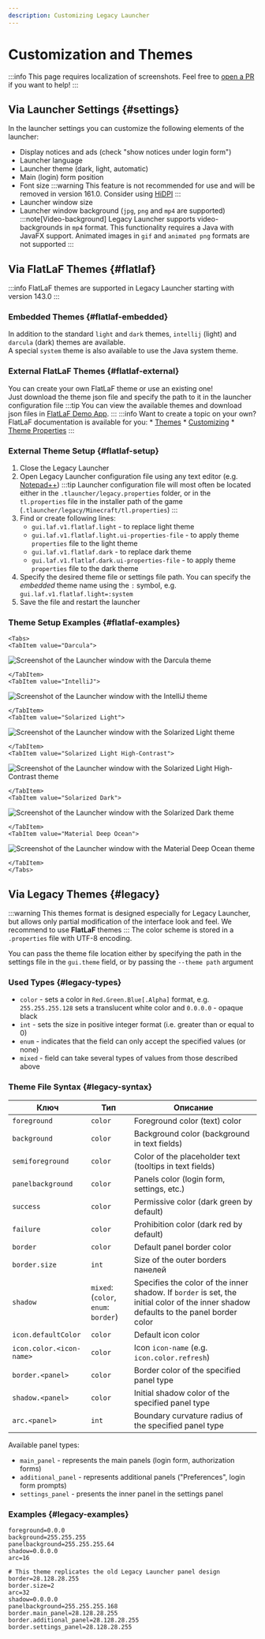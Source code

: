 ```yaml
---
description: Customizing Legacy Launcher
---
```

# Customization and Themes
:::info
This page requires localization of screenshots. Feel free to [open a PR](https://github.com/LegacyLauncher/docs) if you want to help!
:::


## Via Launcher Settings {#settings}
In the launcher settings you can customize the following elements of the launcher:
* Display notices and ads (check "show notices under login form")
* Launcher language
* Launcher theme (dark, light, automatic)
* Main (login) form position
* Font size
    :::warning
    This feature is not recommended for use and will be removed in version 161.0. Consider using [HiDPI](./hidpi)
    :::
* Launcher window size
* Launcher window background (`jpg`, `png` and `mp4` are supported)
    :::note[Video-background]
    Legacy Launcher supports video-backgrounds in `mp4` format. This functionality requires a Java with JavaFX support. Animated images in `gif` and `animated png` formats are not supported
    :::

## Via FlatLaF Themes {#flatlaf}
:::info
FlatLaF themes are supported in Legacy Launcher starting with version 143.0
:::
### Embedded Themes {#flatlaf-embedded}
In addition to the standard `light` and `dark` themes, `intellij` (light) and `darcula` (dark) themes are available.  
A special `system` theme is also available to use the Java system theme.

### External FlatLaF Themes {#flatlaf-external}
You can create your own FlatLaF theme or use an existing one!  
Just download the theme json file and specify the path to it in the launcher configuration file
:::tip
You can view the available themes and download json files in [FlatLaF Demo App](https://www.formdev.com/flatlaf/#demo).
:::
:::info
Want to create a topic on your own? FlatLaF documentation is available for you:
    * [Themes](https://www.formdev.com/flatlaf/themes/)
    * [Customizing](https://www.formdev.com/flatlaf/customizing/)
    * [Theme Properties](https://www.formdev.com/flatlaf/properties-files/)
:::

### External Theme Setup {#flatlaf-setup}
1. Close the Legacy Launcher
2. Open Legacy Launcher configuration file using any text editor (e.g. [Notepad++](https://notepad-plus-plus.org/downloads/))
    :::tip
    Launcher configuration file will most often be located either in the `.tlauncher/legacy.properties` folder, or in the `tl.properties` file in the installer path of the game (`.tlauncher/legacy/Minecraft/tl.properties`)
    :::
3. Find or create following lines:
    * `gui.laf.v1.flatlaf.light` - to replace light theme
    * `gui.laf.v1.flatlaf.light.ui-properties-file` - to apply theme `properties` file to the light theme
    * `gui.laf.v1.flatlaf.dark` - to replace dark theme
    * `gui.laf.v1.flatlaf.dark.ui-properties-file` - to apply theme `properties` file to the dark theme
4. Specify the desired theme file or settings file path. You can specify the *embedded* theme name using the `:` symbol, e.g. `gui.laf.v1.flatlaf.light=:system`
5. Save the file and restart the launcher

### Theme Setup Examples {#flatlaf-examples}
```mdx-code-block
<Tabs>
<TabItem value="Darcula">
```
![Screenshot of the Launcher window with the Darcula theme](./img/theme-darcula.jpg)

```mdx-code-block
</TabItem>
<TabItem value="IntelliJ">
```
![Screenshot of the Launcher window with the IntelliJ theme](./img/theme-intellij.jpg)
```mdx-code-block
</TabItem>
<TabItem value="Solarized Light">
```
![Screenshot of the Launcher window with the Solarized Light theme](./img/theme-solarized-light.jpg)
```mdx-code-block
</TabItem>
<TabItem value="Solarized Light High-Contrast">
```
![Screenshot of the Launcher window with the Solarized Light High-Contrast theme](./img/theme-solarized-light-highcontrast.jpg)
```mdx-code-block
</TabItem>
<TabItem value="Solarized Dark">
```
![Screenshot of the Launcher window with the Solarized Dark theme](./img/theme-solarized-dark.jpg)
```mdx-code-block
</TabItem>
<TabItem value="Material Deep Ocean">
```
![Screenshot of the Launcher window with the Material Deep Ocean theme](./img/theme-material-deep-ocean.jpg)
```mdx-code-block
</TabItem>
</Tabs>
```

## Via Legacy Themes {#legacy}
:::warning
This themes format is designed especially for Legacy Launcher, but allows only partial modification of the interface look and feel. We recommend to use **FlatLaF** themes
:::
The color scheme is stored in a `.properties` file with UTF-8 encoding.

You can pass the theme file location either by specifying the path in the settings file in the `gui.theme` field, or by passing the `--theme path` argument

### Used Types {#legacy-types}
* `color` - sets a color in `Red.Green.Blue[.Alpha]` format, e.g. `255.255.255.128` sets a translucent white color and `0.0.0.0` - opaque black
* `int` - sets the size in positive integer format (i.e. greater than or equal to 0)
* `enum` - indicates that the field can only accept the specified values (or none)
* `mixed` - field can take several types of values from those described above

### Theme File Syntax {#legacy-syntax}
| Ключ                  | Тип                                  | Описание                                                                                                                  |
|-----------------------|--------------------------------------|---------------------------------------------------------------------------------------------------------------------------|
| `foreground`          | `color`                              | Foreground color (text) color                                                                                             |
| `background`          | `color`                              | Background color (background in text fields)                                                                           |
| `semiforeground`      | `color`                              | Color of the placeholder text (tooltips in text fields)                                                                  |
| `panelbackground`     | `color`                              | Panels color (login form, settings, etc.)                                                                               |
| `success`             | `color`                              | Permissive color (dark green by default)                                                                             |
| `failure`             | `color`                              | Prohibition color (dark red by default)                                                                             |
| `border`              | `color`                              | Default panel border color                                                                                          |
| `border.size`         | `int`                                | Size of the outer borders панелей                                                                                             |
| `shadow`              | `mixed`: (`color`, `enum`: `border`) | Specifies the color of the inner shadow. If `border` is set, the initial color of the inner shadow defaults to the panel border color |
| `icon.defaultColor`   | `color`                              | Default icon color                                                                                                  |
| `icon.color.<icon-name>` | `color`                              | Icon `icon-name` (e.g. `icon.color.refresh`)                                                                         |
| `border.<panel>`     | `color`                              | Border color of the specified panel type                                                                                      |
| `shadow.<panel>`     | `color`                              | Initial shadow color of the specified panel type                                                                               |
| `arc.<panel>`        | `int`                                | Boundary curvature radius of the specified panel type |                                   

Available panel types:
* `main_panel` - represents the main panels (login form, authorization forms)
* `additional_panel` - represents additional panels ("Preferences", login form prompts)
* `settings_panel` - presents the inner panel in the settings panel

### Examples {#legacy-examples}
```properties title="example-theme.properties"
foreground=0.0.0
background=255.255.255
panelbackground=255.255.255.64
shadow=0.0.0.0
arc=16
```
```properties title="nostalgic.properties"
# This theme replicates the old Legacy Launcher panel design
border=28.128.28.255
border.size=2
arc=32
shadow=0.0.0.0
panelbackground=255.255.255.168
border.main_panel=28.128.28.255
border.additional_panel=28.128.28.255
border.settings_panel=28.128.28.255
```
